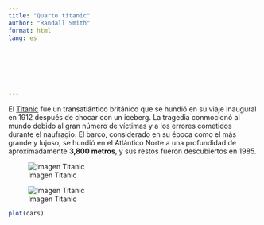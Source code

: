 ---
title: "Quarto titanic"
author: "Randall Smith"
format: html
lang: es







---

El [Titanic](https://www.google.com/search?q=titanic&rlz=1C1ALOY_esCR978CR978&oq=titanic&gs_lcrp=EgZjaHJvbWUyDAgAEEUYORixAxiABDIHCAEQLhiABDIHCAIQLhiABDIHCAMQABiABDIHCAQQABiABDIHCAUQABiABDIHCAYQABiABDIHCAcQABiABDIHCAgQLhiABDIHCAkQABiABNIBCTQ3ODRqMGoxNagCCLACAfEF8wbSjTpuhy4&sourceid=chrome&ie=UTF-8) fue un transatlántico británico que se hundió en su viaje inaugural en 1912 después de chocar con un iceberg. La tragedia conmocionó al mundo debido al gran número de víctimas y a los errores cometidos durante el naufragio. El barco, considerado en su época como el más grande y lujoso, se hundió en el Atlántico Norte a una profundidad de aproximadamente **3,800 metros**, y sus restos fueron descubiertos en 1985. 

![Imagen Titanic](descarga.jpg)

![Imagen Titanic](https://es.wikipedia.org/wiki/RMS_Titanic)
```{r}
plot(cars)

```












